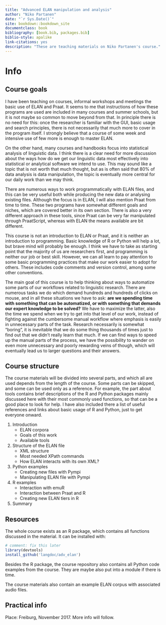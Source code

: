 ```yaml
--- 
title: "Advanced ELAN manipulation and analysis"
author: "Niko Partanen"
date: "`r Sys.Date()`"
site: bookdown::bookdown_site
documentclass: book
bibliography: [book.bib, packages.bib]
biblio-style: apalike
link-citations: yes
description: "These are teaching materials on Niko Partanen's course."
---
```


# Info

## Course goals

I have been teaching on courses, informal workshops and meetings the basic use of ELAN and Praat. It seems to me that instructions of how these programs are used are included in many courses and summer schools, but it is not maybe so common to move beyond from that. In principle there is no need for this: once the researcher is familiar with the GUI, basic usage and search principles, there is not necessarily that much more to cover in the program itself. I strongly believe that a course of some week and intensive use of few more is enough to master ELAN.

On the other hand, many courses and handbooks focus into statistical analysis of linguistic data. I think there is a clear need for more discussion about the ways how do we get our linguistic data most effectively into statistical or analytical software we intend to use. This may sound like a topic that is not worth that much thought, but as is often said that 80% of data analysis is data manipulation, the topic is eventually more central for our daily work than we may think.

There are numerous ways to work programmatically with ELAN files, and this can be very useful both while producing the new data or analysing existing files. Although the focus is in ELAN, I will also mention Praat from time to time. These two programs have somewhat different goals and niches, which are covered better in its own section. There is also a very different approach in these tools, since Praat can be very far manipulated through PraatScript, whereas with ELAN the means available are bit different.

This course is not an introduction to ELAN or Praat, and it is neither an introduction to programming. Basic knowledge of R or Python will help a lot, but brave mind will probably be enough. I think we have to take as starting point that the majority of us are researchers first, and programming is neither our job or best skill. However, we can all learn to pay attention to some basic programming practices that make our work easier to adopt for others. These includes code comments and version control, among some other conventions.

The main goal of this course is to help thinking about ways to automatize some parts of our workflows related to linguistic research. There are numerous tasks we do which demand hundreds and hundreds of clicks on mouse, and in all these situations we have to ask: **are we spending time with something that can be automatized, or with something that demands our expert knowledge to be solved?** We have to maximize the latter, also the time we spend when we try to get into that level of our work, instead of fighting against the cumbersome manual workflow where emphasis is easily in unnecessary parts of the task. Research necessarily is somewhat "boring", it is inevitable that we do some thing thousands of times just to find out that we didn't really learn that much. If we can find ways to speed up the manual parts of the process, we have the possibility to wander on even more unnecessary and poorly rewarding veins of though, which will eventually lead us to larger questions and their answers.

<!-- The course partially reflects my own background with longer use of R, with more regular use of Python in the last years. So especially from this perspective it should be clear that the ideas here are not necessarily central through their exact implementation, as lots of content could had been replaced with one language or another. Concepts behind the text and examples are, I assume, still valid no matter in which form they have been currently written in. -->

## Course structure

The course materials will be divided into several parts, and which all are used depends from the length of the course. Some parts can be skipped, and some can be used only as a reference. For example, the part about tools contains brief descriptions of the R and Python packages mainly discussed here with their most commonly used functions, so that can be a good place to look for help. I have also included there a list of useful references and links about basic usage of R and Python, just to get everyone onward.

1. Introduction
    - ELAN corpora
    - Goals of this work
    - Available tools
2. Structure of the ELAN file
    - XML structure
    - Most needed XPath commands
    - How ELAN interacts with its own XML?
3. Python examples
    - Creating new files with Pympi
    - Manipulating ELAN file with Pympi
4. R examples
    - Interaction with emuR
    - Interaction between Praat and R
    - Creating new ELAN tiers in R
5. Summary

## Resources

The whole course exists as an R package, which contains all functions discussed in the material. It can be installed with:

```r
# comment: fix this later
library(devtools)
install_github('langdoc/adv_elan')
```

Besides the R package, the course repository also contains all Python code examples from the course. They are maybe also put into a module if there is time.

The course materials also contain an example ELAN corpus with associated audio files.

## Practical info

Place: Freiburg, November 2017. More info will follow.
